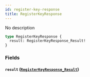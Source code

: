```yaml
---
id: register-key-response
title: RegisterKeyResponse
---
```



No description

```graphql
type RegisterKeyResponse {
  result: RegisterKeyResponse_Result!
}
```


### Fields

#### `result` ([`RegisterKeyResponse_Result`](/cyberconnect-api/reference/enums/register-key-response-result))






